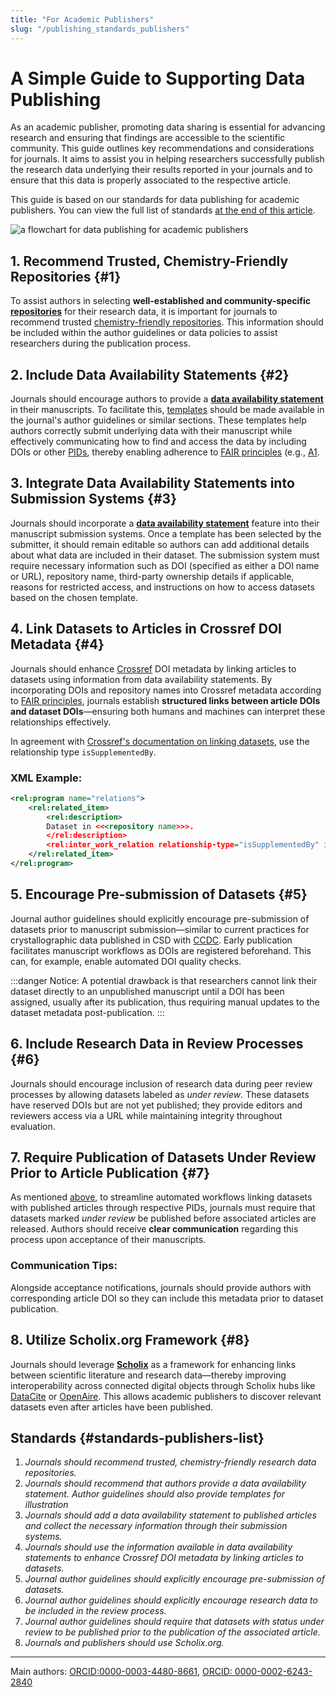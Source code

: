 ```yaml
---
title: "For Academic Publishers"
slug: "/publishing_standards_publishers"
---
```


# A Simple Guide to Supporting Data Publishing

As an academic publisher, promoting data sharing is essential for advancing research and ensuring that findings are accessible to the scientific community. This guide outlines key recommendations and considerations for journals. It aims to assist you in helping researchers successfully publish the research data underlying their results reported in your journals and to ensure that this data is properly associated to the respective article.

This guide is based on our standards for data publishing for academic publishers. You can view the full list of standards [at the end of this article](#standards-publishers-list).

![a flowchart for data publishing for academic publishers](/img/data_pub/academic_publishers.png)

## 1. Recommend Trusted, Chemistry-Friendly Repositories {#1}

To assist authors in selecting **well-established and community-specific [repositories](/docs/repositories)** for their research data, it is important for journals to recommend trusted [chemistry-friendly repositories](/docs/choose_repository). This information should be included within the author guidelines or data policies to assist researchers during the publication process.

## 2. Include Data Availability Statements {#2}

Journals should encourage authors to provide a [**data availability statement**](/docs/data_availability_statement) in their manuscripts. To facilitate this, [templates](/docs/data_availability_statement/#templates) should be made available in the journal's author guidelines or similar sections. These templates help authors correctly submit underlying data with their manuscript while effectively communicating how to find and access the data by including DOIs or other [PIDs](/docs/pid), thereby enabling adherence to [FAIR principles](/docs/fair/) (e.g., [A1](/docs/fair#a1).

## 3. Integrate Data Availability Statements into Submission Systems {#3}

Journals should incorporate a [**data availability statement**](/docs/data_availability_statement) feature into their manuscript submission systems. Once a template has been selected by the submitter, it should remain editable so authors can add additional details about what data are included in their dataset. The submission system must require necessary information such as DOI (specified as either a DOI name or URL), repository name, third-party ownership details if applicable, reasons for restricted access, and instructions on how to access datasets based on the chosen template.

## 4. Link Datasets to Articles in Crossref DOI Metadata {#4}

Journals should enhance [Crossref](https://www.crossref.org/) DOI metadata by linking articles to datasets using information from data availability statements. By incorporating DOIs and repository names into Crossref metadata according to [FAIR principles](/docs/fair/), journals establish **structured links between article DOIs and dataset DOIs**—ensuring both humans and machines can interpret these relationships effectively.

In agreement with [Crossref's documentation on linking datasets](https://www.crossref.org/documentation/schema-library/markup-guide-metadata-segments/relationships/), use the relationship type `isSupplementedBy`.

### XML Example:

```xml
<rel:program name="relations">
	<rel:related_item>
		<rel:description>
		Dataset in <<<repository name>>>.
		</rel:description>
		<rel:inter_work_relation relationship-type="isSupplementedBy" identifier-type="doi">10.prefix/suffix</rel:inter_work_relation>
	</rel:related_item>
</rel:program>
```

## 5. Encourage Pre-submission of Datasets {#5}

Journal author guidelines should explicitly encourage pre-submission of datasets prior to manuscript submission—similar to current practices for crystallographic data published in CSD with [CCDC](https://www.ccdc.cam.ac.uk/). Early publication facilitates manuscript workflows as DOIs are registered beforehand. This can, for example, enable automated DOI quality checks.

:::danger Notice:
A potential drawback is that researchers cannot link their dataset directly to an unpublished manuscript until a DOI has been assigned, usually after its publication, thus requiring manual updates to the dataset metadata post-publication.
:::

## 6. Include Research Data in Review Processes {#6}

Journals should encourage inclusion of research data during peer review processes by allowing datasets labeled as _under review_. These datasets have reserved DOIs but are not yet published; they provide editors and reviewers access via a URL while maintaining integrity throughout evaluation.

## 7. Require Publication of Datasets Under Review Prior to Article Publication {#7}

As mentioned [above](#5), to streamline automated workflows linking datasets with published articles through respective PIDs, journals must require that datasets marked _under review_ be published before associated articles are released. Authors should receive **clear communication** regarding this process upon acceptance of their manuscripts.

### Communication Tips:

Alongside acceptance notifications, journals should provide authors with corresponding article DOI so they can include this metadata prior to dataset publication.

## 8. Utilize Scholix.org Framework {#8}

Journals should leverage [**Scholix**](https://doi.org/10.1045/january2017-burton) as a framework for enhancing links between scientific literature and research data—thereby improving interoperability across connected digital objects through Scholix hubs like [DataCite](https://datacite.org/) or [OpenAire](https://www.openaire.eu/). This allows academic publishers to discover relevant datasets even after articles have been published.

## Standards {#standards-publishers-list}

1. _Journals should recommend trusted, chemistry-friendly research data repositories._
2. _Journals should recommend that authors provide a data availability statement. Author guidelines should also provide templates for illustration_
3. _Journals should add a data availability statement to published articles and collect the necessary information through their submission systems._
4. _Journals should use the information available in data availability statements to enhance Crossref DOI metadata by linking articles to datasets._
5. _Journal author guidelines should explicitly encourage pre-submission of datasets._
6. _Journal author guidelines should explicitly encourage research data to be included in the review process._
7. _Journal author guidelines should require that datasets with status under review to be published prior to the publication of the associated article._
8. _Journals and publishers should use Scholix.org._

---

Main authors: [ORCID:0000-0003-4480-8661](https://orcid.org/0000-0003-4480-8661), [ORCID: 0000-0002-6243-2840](https://orcid.org/0000-0002-6243-2840)
